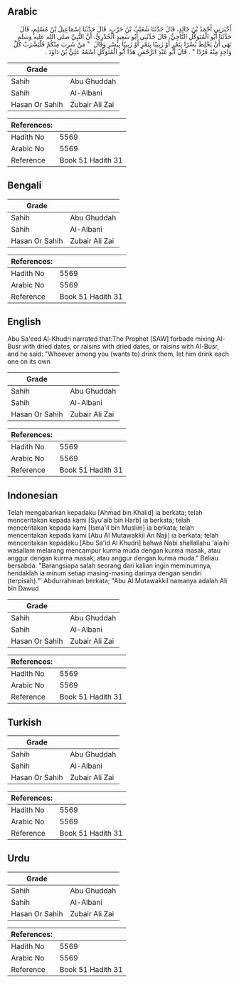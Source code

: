## Arabic


<div dir="rtl" lang="ar" style={{fontSize:'larger',backgroundColor:'#f8f9fa',padding:20}}>
أَخْبَرَنِي أَحْمَدُ بْنُ خَالِدٍ، قَالَ حَدَّثَنَا شُعَيْبُ بْنُ حَرْبٍ، قَالَ حَدَّثَنَا إِسْمَاعِيلُ بْنُ مُسْلِمٍ، قَالَ حَدَّثَنَا أَبُو الْمُتَوَكِّلِ النَّاجِيُّ، قَالَ حَدَّثَنِي أَبُو سَعِيدٍ الْخُدْرِيُّ، أَنَّ النَّبِيَّ صلى الله عليه وسلم نَهَى أَنْ يَخْلِطَ بُسْرًا بِتَمْرٍ أَوْ زَبِيبًا بِتَمْرٍ أَوْ زَبِيبًا بِبُسْرٍ وَقَالَ ‏ "‏ مَنْ شَرِبَ مِنْكُمْ فَلْيَشْرَبْ كُلَّ وَاحِدٍ مِنْهُ فَرْدًا ‏"‏ ‏.‏ قَالَ أَبُو عَبْدِ الرَّحْمَنِ هَذَا أَبُو الْمُتَوَكِّلِ اسْمُهُ عَلِيُّ بْنُ دَاوُدَ ‏.‏
</div>
<div style={{backgroundColor:'#f8f9fa',padding:20, marginBottom: 10}}><table> <thead> <tr> <th>Grade</th> <th></th> </tr> </thead> <tbody> <tr><td>Sahih</td><td>Abu Ghuddah</td></tr><tr><td>Sahih</td><td>Al-Albani</td></tr><tr><td>Hasan Or Sahih</td><td>Zubair Ali Zai</td></tr></tbody></table><table> <thead> <tr> <th>References:</th> <th></th> </tr> </thead> <tbody><tr><td>Hadith No</td><td>5569</td></tr><tr><td>Arabic No</td><td>5569</td></tr><tr><td>Reference</td><td>Book 51 Hadith 31</td></tr></tbody></table></div>

## Bengali


<div dir="ltr" lang="bn" style={{fontSize:'larger',backgroundColor:'#f8f9fa',padding:20}}>

</div>
<div style={{backgroundColor:'#f8f9fa',padding:20, marginBottom: 10}}><table> <thead> <tr> <th>Grade</th> <th></th> </tr> </thead> <tbody> <tr><td>Sahih</td><td>Abu Ghuddah</td></tr><tr><td>Sahih</td><td>Al-Albani</td></tr><tr><td>Hasan Or Sahih</td><td>Zubair Ali Zai</td></tr></tbody></table><table> <thead> <tr> <th>References:</th> <th></th> </tr> </thead> <tbody><tr><td>Hadith No</td><td>5569</td></tr><tr><td>Arabic No</td><td>5569</td></tr><tr><td>Reference</td><td>Book 51 Hadith 31</td></tr></tbody></table></div>

## English


<div dir="ltr" lang="en" style={{fontSize:'larger',backgroundColor:'#f8f9fa',padding:20}}>
Abu Sa'eed Al-Khudri narrated that:The Prophet [SAW] forbade mixing Al-Busr with dried dates, or raisins with dried dates, or raisins with Al-Busr, and he said: "Whoever among you (wants to) drink them, let him drink each one on its own
</div>
<div style={{backgroundColor:'#f8f9fa',padding:20, marginBottom: 10}}><table> <thead> <tr> <th>Grade</th> <th></th> </tr> </thead> <tbody> <tr><td>Sahih</td><td>Abu Ghuddah</td></tr><tr><td>Sahih</td><td>Al-Albani</td></tr><tr><td>Hasan Or Sahih</td><td>Zubair Ali Zai</td></tr></tbody></table><table> <thead> <tr> <th>References:</th> <th></th> </tr> </thead> <tbody><tr><td>Hadith No</td><td>5569</td></tr><tr><td>Arabic No</td><td>5569</td></tr><tr><td>Reference</td><td>Book 51 Hadith 31</td></tr></tbody></table></div>

## Indonesian


<div dir="ltr" lang="id" style={{fontSize:'larger',backgroundColor:'#f8f9fa',padding:20}}>
Telah mengabarkan kepadaku [Ahmad bin Khalid] ia berkata; telah menceritakan kepada kami [Syu'aib bin Harb] ia berkata; telah menceritakan kepada kami [Isma'il bin Muslim] ia berkata; telah menceritakan kepada kami [Abu Al Mutawakkil An Naji] ia berkata; telah menceritakan kepadaku [Abu Sa'id Al Khudri] bahwa Nabi shallallahu 'alaihi wasallam melarang mencampur kurma muda dengan kurma masak, atau anggur dengan kurma masak, atau anggur dengan kurma muda." Beliau bersabda: "Barangsiapa salah seorang dari kalian ingin meminumnya, hendaklah ia minum setiap masing-masing darinya dengan sendiri (terpisah)."' Abdurrahman berkata; "Abu Al Mutawakkil namanya adalah Ali bin Dawud
</div>
<div style={{backgroundColor:'#f8f9fa',padding:20, marginBottom: 10}}><table> <thead> <tr> <th>Grade</th> <th></th> </tr> </thead> <tbody> <tr><td>Sahih</td><td>Abu Ghuddah</td></tr><tr><td>Sahih</td><td>Al-Albani</td></tr><tr><td>Hasan Or Sahih</td><td>Zubair Ali Zai</td></tr></tbody></table><table> <thead> <tr> <th>References:</th> <th></th> </tr> </thead> <tbody><tr><td>Hadith No</td><td>5569</td></tr><tr><td>Arabic No</td><td>5569</td></tr><tr><td>Reference</td><td>Book 51 Hadith 31</td></tr></tbody></table></div>

## Turkish


<div dir="ltr" lang="tr" style={{fontSize:'larger',backgroundColor:'#f8f9fa',padding:20}}>

</div>
<div style={{backgroundColor:'#f8f9fa',padding:20, marginBottom: 10}}><table> <thead> <tr> <th>Grade</th> <th></th> </tr> </thead> <tbody> <tr><td>Sahih</td><td>Abu Ghuddah</td></tr><tr><td>Sahih</td><td>Al-Albani</td></tr><tr><td>Hasan Or Sahih</td><td>Zubair Ali Zai</td></tr></tbody></table><table> <thead> <tr> <th>References:</th> <th></th> </tr> </thead> <tbody><tr><td>Hadith No</td><td>5569</td></tr><tr><td>Arabic No</td><td>5569</td></tr><tr><td>Reference</td><td>Book 51 Hadith 31</td></tr></tbody></table></div>

## Urdu


<div dir="rtl" lang="ur" style={{fontSize:'larger',backgroundColor:'#f8f9fa',padding:20}}>

</div>
<div style={{backgroundColor:'#f8f9fa',padding:20, marginBottom: 10}}><table> <thead> <tr> <th>Grade</th> <th></th> </tr> </thead> <tbody> <tr><td>Sahih</td><td>Abu Ghuddah</td></tr><tr><td>Sahih</td><td>Al-Albani</td></tr><tr><td>Hasan Or Sahih</td><td>Zubair Ali Zai</td></tr></tbody></table><table> <thead> <tr> <th>References:</th> <th></th> </tr> </thead> <tbody><tr><td>Hadith No</td><td>5569</td></tr><tr><td>Arabic No</td><td>5569</td></tr><tr><td>Reference</td><td>Book 51 Hadith 31</td></tr></tbody></table></div>